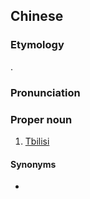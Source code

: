 ==Chinese==
{{zh-forms|gloss=-}}

===Etymology===
{{bor|zh|ka|თბილისი}}.

===Pronunciation===
{{zh-pron
|m=Tíbǐlǐsī
|cat=pn
}}

===Proper noun===
{{zh-proper noun}}

# {{lb|zh|Taiwan}} [[Tbilisi]] {{gloss|capital city of Georgia}}

====Synonyms====
* {{qualifier|Mainland China}} {{zh-l|第比利斯}}

{{zh-cat|Cities in Georgia|Capital cities}}